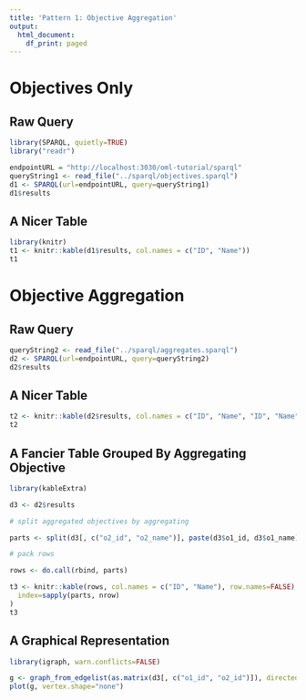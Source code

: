 ```yaml
---
title: 'Pattern 1: Objective Aggregation'
output:
  html_document:
    df_print: paged
---
```


# Objectives Only

## Raw Query

```r
library(SPARQL, quietly=TRUE)
library("readr") 

endpointURL = "http://localhost:3030/oml-tutorial/sparql"
queryString1 <- read_file("../sparql/objectives.sparql")
d1 <- SPARQL(url=endpointURL, query=queryString1)
d1$results
```

## A Nicer Table

```r
library(knitr)
t1 <- knitr::kable(d1$results, col.names = c("ID", "Name"))
t1
```



# Objective Aggregation

## Raw Query

```r
queryString2 <- read_file("../sparql/aggregates.sparql")
d2 <- SPARQL(url=endpointURL, query=queryString2)
d2$results
```

## A Nicer Table

```r
t2 <- knitr::kable(d2$results, col.names = c("ID", "Name", "ID", "Name"))
t2
```

## A Fancier Table Grouped By Aggregating Objective

```r
library(kableExtra)

d3 <- d2$results

# split aggregated objectives by aggregating

parts <- split(d3[, c("o2_id", "o2_name")], paste(d3$o1_id, d3$o1_name))

# pack rows

rows <- do.call(rbind, parts)

t3 <- knitr::kable(rows, col.names = c("ID", "Name"), row.names=FALSE) %>% pack_rows(
  index=sapply(parts, nrow)
)
t3
```
## A Graphical Representation

```r
library(igraph, warn.conflicts=FALSE)

g <- graph_from_edgelist(as.matrix(d3[, c("o1_id", "o2_id")]), directed=TRUE)
plot(g, vertex.shape="none")
```